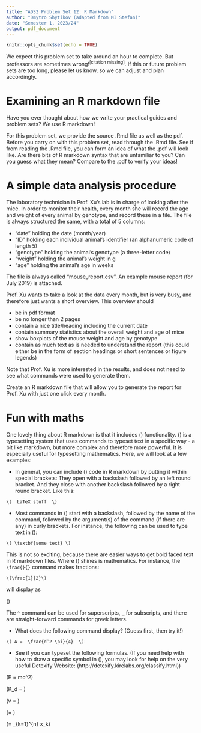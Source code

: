 ```yaml
---
title: "ADS2 Problem Set 12: R Markdown"
author: "Dmytro Shytikov (adapted from MI Stefan)"
date: "Semester 1, 2023/24"
output: pdf_document
---
```


```r
knitr::opts_chunk$set(echo = TRUE)
```

We expect this problem set to take around an hour to complete. But professors are sometimes wrong!^[citation missing]^. If this or future problem sets are too long, please let us know, so we can adjust and plan accordingly.


# Examining an R markdown file

Have you ever thought about how we write your practical guides and problem sets? We use R markdown! 

For this problem set, we provide the source .Rmd file as well as the pdf. Before you carry on with this problem set, read through the .Rmd file. See if from reading the .Rmd file, you can form an idea of what the .pdf will look like. Are there bits of R markdown syntax that are unfamiliar to you? Can you guess what they mean? Compare to the .pdf to verify your ideas!




# A simple data analysis procedure

The laboratory technician in Prof. Xu's lab is in charge of looking after the mice. In order to monitor their health, every month she will record the age and weight of every animal by genotype, and record these in a file. The file is always structured the same, with a total of 5 columns:

- "date" holding the date (month/year)
- "ID" holding each individual animal's identifier (an alphanumeric code of length 5)
- "genotype" holding the animal's genotype (a three-letter code)
- "weight" holding the animal's weight in g
- "age" holding the animal's age in weeks

The file is always called "mouse_report.csv". An example mouse report (for July 2019) is attached.

Prof. Xu wants to take a look at the data every month, but is very busy, and therefore just wants a short overview. This overview should 

- be in pdf format
- be no longer than 2 pages
- contain a nice title/heading including the current date
- contain summary statistics about the overall weight and age of mice
- show boxplots of the mouse weight and age by genotype
- contain as much text as is needed to understand the report (this could either be in the form of section headings or short sentences or figure legends)

Note that Prof. Xu is more interested in the results, and does not need to see what commands were used to generate them.

Create an R markdown file that will allow you to generate the report for Prof. Xu with just one click every month. 
  



# Fun with maths 

One lovely thing about R markdown is that it includes \(\text{\LaTeX}\) functionality. \(\text{\LaTeX}\) is a typesetting system that uses commands to typeset text in a specific way - a bit like markdown, but more complex and therefore more powerful. It is especially useful for typesetting mathematics. Here, we will look at a few examples:

- In general, you can include \(\text{LaTeX}\) code in R markdown by putting it within special brackets: They open with a backslash followed by an left round bracket. And they close with another backslash followed by a right round bracket. Like this:

```
\(  LaTeX stuff  \)
```

- Most commands in \(\text{\LaTeX}\) start with a backslash, followed by the name of the command, followed by the argument(s) of the command (if there are any) in curly brackets. For instance, the following can be used to type text in \(\textbf{bold face}\):

```
\( \textbf{some text} \)
```

This is not so exciting, because there are easier ways to get bold faced text in R markdown files. Where \(\text{\LaTeX}\) shines is mathematics. For instance, the ```\frac{}{}``` command makes fractions:

```
\(\frac{1}{2}\)
``` 

will display as 

\(\frac{1}{2}\)


The ```^``` command can be used for superscripts, ```_``` for subscripts, and there are straight-forward commands for greek letters. 

- What does the following command display? (Guess first, then try it!)

```
\( A =  \frac{d^2 \pi}{4}  \)
```


- See if you can typeset the following formulas. (If you need help with how to draw a specific symbol in \(\text{\LaTeX}\), you may look for help on the very useful  Detexify Website: (http://detexify.kirelabs.org/classify.html))

\(E = mc^2\)

\(K_d = \frac{k_b}{k_f}\)

\(v = \frac{v_{max}[S]}{K_M + [S]}\)

\(\sigma = \sqrt{\text{var}}\)

\(\mu = \frac{1}{n} \sum_{k=1}^{n} x_k\)










